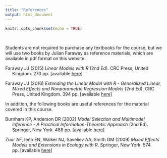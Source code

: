 ```yaml
---
title: "References"
output: html_document
---
```


```r
knitr::opts_chunk$set(echo = TRUE)
```

<br>

Students are not required to purchase any textbooks for the course, but we will use two books by Julian Faraway as reference materials, which are available in pdf format on this website.

<p style="margin-left: 22px; text-indent: -22px;">
Faraway JJ (2015) *Linear Models with R* (2nd Ed). CRC Press, United Kingdom. 270 pp. [available [here](references/Faraway_2015_Linear_models_with_R.pdf)]   
</p>

<p style="margin-left: 22px; text-indent: -22px;">
Faraway JJ (2016) *Extending the Linear Model with R - Generalized Linear, Mixed Effects and Nonparametric Regression Models* (2nd Ed). CRC Press, United Kingdom. 394 pp. [available [here](references/Faraway_2016_Extending_the_Linear_Models_with_R.pdf)]
</p>


In addition, the following books are useful references for the material covered in this course.

<p style="margin-left: 22px; text-indent: -22px;">
Burnham KP, Anderson DR (2002) *Model Selection and Multimodel Inference - A Practical Information-Theoretic Approach* (2nd Ed). Springer, New York. 488 pp. [available [here](references/Burnham_Anderson_2002_model_selection.pdf)]    
</p>

<p style="margin-left: 22px; text-indent: -22px;">
Zuur AF, Ieno EN, Walker NJ, Saveliev AA, Smith GM (2009) *Mixed Effects Models and Extensions in Ecology with R*. Springer, New York. 574 pp. [available [here](references/Zuur_2009_mixed_effects_models_in_R.pdf)]    
</p>

